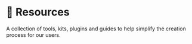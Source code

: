 
# 🛟 Resources

A collection of tools, kits, plugins and guides to help simplify the creation process for our users.

<br/>

<Cards>
  <Card  title="🔤 Fonts" href="/documentation/resources/fonts" />
</Cards>